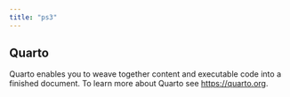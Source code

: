 ```yaml
---
title: "ps3"
---
```


## Quarto

Quarto enables you to weave together content and executable code into a finished document. To learn more about Quarto see <https://quarto.org>.
